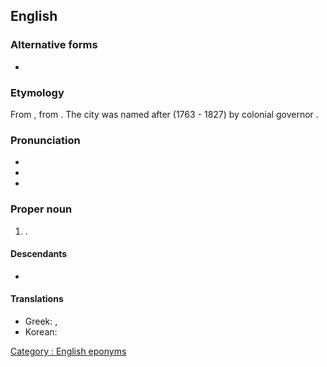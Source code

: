 ==English==

===Alternative forms===
* {{alt|en|Fredericston}} {{q|historical spelling}}

===Etymology===
From {{m|en|Fredericston}}, from {{af|en|Frederic|-s-|-ton}}. The city was named after {{w|lang=en|Prince Frederick, Duke of York and Albany}} (1763 - 1827) by colonial governor {{w|lang=en|Thomas Carleton}}.

===Pronunciation===
* {{IPA|en|/ˈfɹɛ.dɹɪk.tən/}}
* {{hyphenation|en|Fre|deric|ton}}
* {{rhymes|en|ɛdɹɪktən|s=3}}

===Proper noun===
{{en-proper noun}}

# {{place|en|capital city|p/New Brunswick|c/Canada}}. {{defdate|From 1785}}
#: {{syn|en|Saint Anne's Point}} {{q|historical}}

====Descendants====
* {{desc|fr|Fredericton|bor=1}}

====Translations====
{{trans-top|capital of New Brunswick}}
* Greek: {{t|el|Φρέντρικτον}}, {{t|el|Φρεντέρικτον}}
* Korean: {{t|ko|^프레더릭턴}}
{{trans-mid}}
{{trans-bottom}}

[[Category : English eponyms]]